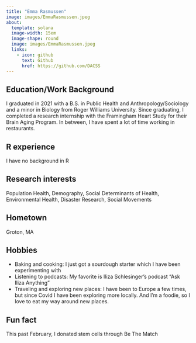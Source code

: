 ```yaml
---
title: "Emma Rasmussen"
image: images/EmmaRasmussen.jpeg
about:
  template: solana
  image-width: 15em
  image-shape: round
  image: images/EmmaRasmussen.jpeg
  links:
    - icon: github
      text: Github
      href: https://github.com/DACSS
---
```


## Education/Work Background
I graduated in 2021 with a B.S. in Public Health and Anthropology/Sociology and a minor in Biology from Roger Williams University. Since graduating, I completed a research internship with the Framingham Heart Study for their Brain Aging Program. In between, I have spent a lot of time working in restaurants.
  
## R experience

I have no background in R

## Research interests

Population Health, Demography, Social Determinants of Health, Environmental Health, Disaster Research, Social Movements

## Hometown

Groton, MA

## Hobbies

- Baking and cooking: I just got a sourdough starter which I have been experimenting with
- Listening to podcasts: My favorite is Iliza Schlesinger's podcast "Ask Iliza Anything"
- Traveling and exploring new places: I have been to Europe a few times, but since Covid I have been exploring more locally. And I'm a foodie, so I love to eat my way around new places.

## Fun fact

This past February, I donated stem cells through Be The Match